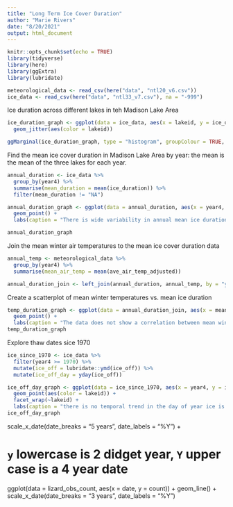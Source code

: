 ```yaml
---
title: "Long Term Ice Cover Duration"
author: "Marie Rivers"
date: "8/20/2021"
output: html_document
---
```


```r
knitr::opts_chunk$set(echo = TRUE)
library(tidyverse)
library(here)
library(ggExtra)
library(lubridate)
```

```r
meteorological_data <- read_csv(here("data", "ntl20_v6.csv"))
ice_data <- read_csv(here("data", "ntl33_v7.csv"), na = "-999")

```
Ice duration across different lakes in teh Madison Lake Area
```r
ice_duration_graph <- ggplot(data = ice_data, aes(x = lakeid, y = ice_duration)) +
  geom_jitter(aes(color = lakeid))

ggMarginal(ice_duration_graph, type = "histogram", groupColour = TRUE, fill = "white")
```
Find the mean ice cover duration in Madison Lake Area by year:
the mean is the mean of the three lakes for each year.
```r
annual_duration <- ice_data %>% 
  group_by(year4) %>% 
  summarise(mean_duration = mean(ice_duration)) %>% 
  filter(mean_duration != "NA")

annual_duration_graph <- ggplot(data = annual_duration, aes(x = year4, y = mean_duration)) +
  geom_point() +
  labs(caption = "There is wide variability in annual mean ice duration on lakes \nin the of Madison Lake Area, however there is a slightly negative \ntrend to these values")

annual_duration_graph
```
Join the mean winter air temperatures to the mean ice cover duration data 
```r
annual_temp <- meteorological_data %>% 
  group_by(year4) %>% 
  summarise(mean_air_temp = mean(ave_air_temp_adjusted))

annual_duration_join <- left_join(annual_duration, annual_temp, by = "year4")
```
Create a scatterplot of mean winter temperatures vs. mean ice duration
```r
temp_duration_graph <- ggplot(data = annual_duration_join, aes(x = mean_air_temp, y = mean_duration)) +
  geom_point() +
  labs(caption = "The data does not show a correlation between mean winter air temp and ice duration")
temp_duration_graph
```
Explore thaw dates sice 1970
```r
ice_since_1970 <- ice_data %>% 
  filter(year4 >= 1970) %>% 
  mutate(ice_off = lubridate::ymd(ice_off)) %>% 
  mutate(ice_off_day = yday(ice_off))

ice_off_day_graph <- ggplot(data = ice_since_1970, aes(x = year4, y = ice_off_day)) +
  geom_point(aes(color = lakeid)) +
  facet_wrap(~lakeid) +
  labs(caption = "there is no temporal trend in the day of year ice is off lake in the Madison Lake Area")
ice_off_day_graph
```
scale_x_date(date_breaks = "5 years",
               date_labels = "%Y") +
               
# `y` lowercase is 2 didget year, `Y` upper case is a 4 year date
ggplot(data = lizard_obs_count, aes(x = date, y = count)) +
  geom_line() +
  scale_x_date(date_breaks = "3 years",
               date_labels = "%Y")
